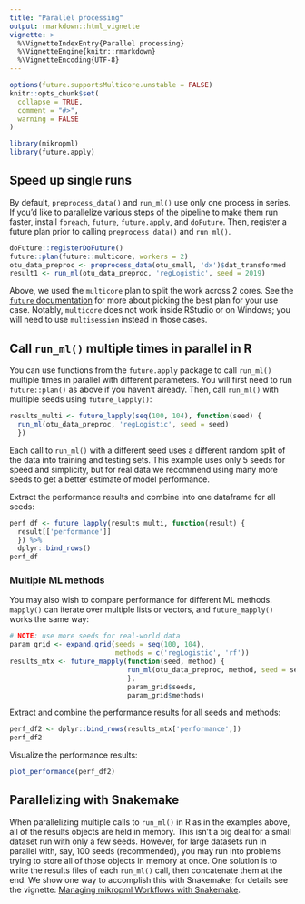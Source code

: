 ```yaml
---
title: "Parallel processing"
output: rmarkdown::html_vignette
vignette: >
  %\VignetteIndexEntry{Parallel processing}
  %\VignetteEngine{knitr::rmarkdown}
  %\VignetteEncoding{UTF-8}
---
```


```r
options(future.supportsMulticore.unstable = FALSE)
knitr::opts_chunk$set(
  collapse = TRUE,
  comment = "#>",
  warning = FALSE
)
```

```r
library(mikropml)
library(future.apply)
```

## Speed up single runs

By default, `preprocess_data()` and `run_ml()` use only one process in series.
If you'd like to parallelize various steps of the pipeline to make them run faster,
install `foreach`, `future`, `future.apply`, and `doFuture`.
Then, register a future plan prior to calling `preprocess_data()` and `run_ml()`.

```r
doFuture::registerDoFuture()
future::plan(future::multicore, workers = 2)
otu_data_preproc <- preprocess_data(otu_small, 'dx')$dat_transformed
result1 <- run_ml(otu_data_preproc, 'regLogistic', seed = 2019)
```

Above, we used the `multicore` plan to split the work across 2 cores.
See the [`future` documentation](https://cran.r-project.org/web/packages/future/vignettes/future-1-overview.html) 
for more about picking the best plan for your use case.
Notably, `multicore` does not work inside RStudio or on Windows;
you will need to use `multisession` instead in those cases.

## Call `run_ml()` multiple times in parallel in R

You can use functions from the `future.apply` package to call 
`run_ml()` multiple times in parallel with different parameters.
You will first need to run `future::plan()` as above if you haven't already.
Then, call `run_ml()` with multiple seeds using `future_lapply()`:

```r
results_multi <- future_lapply(seq(100, 104), function(seed) {
  run_ml(otu_data_preproc, 'regLogistic', seed = seed)
  })
```

Each call to `run_ml()` with a different seed uses a different random split 
of the data into training and testing sets.
This example uses only 5 seeds for speed and simplicity,
but for real data we recommend using many more seeds to get a better estimate 
of model performance.

Extract the performance results and combine into one dataframe for all seeds:

```r
perf_df <- future_lapply(results_multi, function(result) {
  result[['performance']]
  }) %>% 
  dplyr::bind_rows()
perf_df
```

### Multiple ML methods

You may also wish to compare performance for different ML methods.
`mapply()` can iterate over multiple lists or vectors, 
and `future_mapply()` works the same way:

```r
# NOTE: use more seeds for real-world data
param_grid <- expand.grid(seeds = seq(100, 104),
                          methods = c('regLogistic', 'rf'))
results_mtx <- future_mapply(function(seed, method) {
                             run_ml(otu_data_preproc, method, seed = seed)
                             },
                             param_grid$seeds, 
                             param_grid$methods)
```

Extract and combine the performance results for all seeds and methods:

```r
perf_df2 <- dplyr::bind_rows(results_mtx['performance',])
perf_df2
```

Visualize the performance results:

<!-- TODO: set eval=TRUE once plot_performance() is merged into master -->
```r
plot_performance(perf_df2)
```

## Parallelizing with Snakemake

When parallelizing multiple calls to `run_ml()` in R as in the examples above, 
all of the results objects are held in memory.
This isn't a big deal for a small dataset run with only a few seeds.
However, for large datasets run in parallel with, say, 100 seeds (recommended), 
you may run into problems trying to store all of those objects in memory at once.
One solution is to write the results files of each `run_ml()` call,
then concatenate them at the end.
We show one way to accomplish this with Snakemake; for details see the vignette: 
[Managing mikropml Workflows with Snakemake](snakemake.html).
